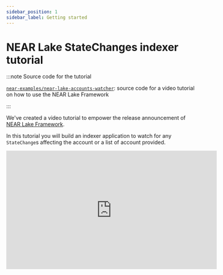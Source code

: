 ```yaml
---
sidebar_position: 1
sidebar_label: Getting started
---
```



# NEAR Lake StateChanges indexer tutorial

<ProgrammingLanguage lang="rust" />

:::note Source code for the tutorial

[`near-examples/near-lake-accounts-watcher`](https://github.com/near-examples/near-lake-accounts-watcher): source code for a video tutorial on how to use the NEAR Lake Framework

:::

We've created a video tutorial to empower the release announcement of [NEAR Lake Framework](/docs/projects/near-lake-framework).

In this tutorial you will build an indexer application to watch for any `StateChange`s affecting the account or a list of account provided.

<iframe width="560" height="315" src="https://www.youtube.com/embed/GsF7I93K-EQ" title="YouTube video player" frameborder="0" allow="accelerometer; autoplay; clipboard-write; encrypted-media; gyroscope; picture-in-picture" allowfullscreen></iframe>

